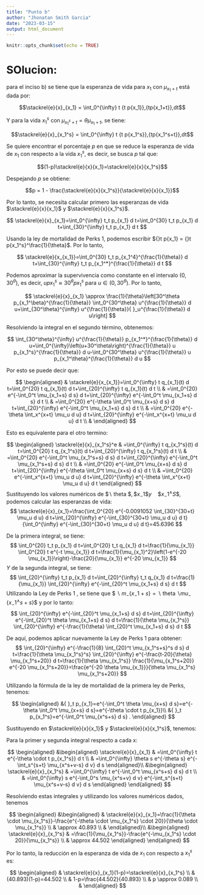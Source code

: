```yaml
---
title: "Punto b"
author: "Jhonatan Smith Garcia"
date: "2023-03-15"
output: html_document
---
```


```r
knitr::opts_chunk$set(echo = TRUE)
```


# SOlucion:

para el inciso b) se tiene que la esperanza de vida para $x_1$ con $\mu_{x_1+t}$ está dada por:

$$\stackrel{e}{x}_{x_1} = \int_0^{\infty} t {t p{x_1}},{tp{x_1+t}},dt$$

Y para la vida $x_1^s$ con $\mu_{x_1^s+t}=\theta \mu_{x_1+t}$, se tiene:

$$\stackrel{e}{x}_{x_1^s} = \int_0^{\infty} t {t p{x_1^s}},{tp{x_1^s+t}},dt$$

Se quiere encontrar el porcentaje $p$ en que se reduce la esperanza de vida de $x_1$ con respecto a la vida $x_1^s$, es decir, se busca $p$ tal que:

$$(1-p)\stackrel{e}{x}{x_1}=\stackrel{e}{x}{x_1^s}$$

Despejando $p$ se obtiene:

$$p = 1 - \frac{\stackrel{e}{x}{x_1^s}}{\stackrel{e}{x}{x_1}}$$

Por lo tanto, se necesita calcular primero las esperanzas de vida $\stackrel{e}{x}{x_1}$ y $\stackrel{e}{x}{x_1^s}$.

$$
\stackrel{e}{x}_{x_1}=\int_0^{\infty} t_t p_{x_1} d t=\int_0^{30} t_t p_{x_1} d t+\int_{30}^{\infty} t_t p_{x_1} d t
$$

Usando la ley de mortalidad de Perks 1, podemos escribir ${}t p{x_1} = {}t p{x_1^s}^\frac{1}{\theta}$. Por lo tanto,

$$
\stackrel{e}{x_{x_1}}=\int_0^{30} t_t p_{x_1^4}^{\frac{1}{\theta}} d t+\int_{30}^{\infty} t_t p_{x_1^*}^{\frac{1}{\theta}} d t
$$

Podemos aproximar la supervivencia como constante en el intervalo $(0, 30^\theta)$, es decir, ${}u p{x_1^s} \approx {}{30^\theta}p{x_1^s}$ para $u \in (0, 30^\theta)$. Por lo tanto,

$$
\stackrel{e}{x}_{x_1} \approx \frac{1}{\theta}\left[30^\theta p_{x_1^\beta}^{\frac{1}{\theta}} \int_0^{30^\theta} u^{\frac{1}{\theta}} d u+\int_{30^\theta}^{\infty} u^{\frac{1}{\theta}}{ }_u^{\frac{1}{\theta}} d u\right]
$$

Resolviendo la integral en el segundo término, obtenemos:

$$
\int_{30^\theta}^{\infty} u^{\frac{1}{\theta}} p_{x_1^*}^{\frac{1}{\theta}} d u=\int_0^{\infty}\left(u+30^\theta\right)^{\frac{1}{\theta}} u p_{x_1^s}^{\frac{1}{\theta}} d u-\int_0^{30^\theta} u^{\frac{1}{\theta}} u p_{x_1^\theta}^{\frac{1}{\theta}} d u
$$


Por esto se puede decir que:

$$
\begin{aligned}
& \stackrel{e}{x_{x_1}}=\int_0^{\infty} t q_{x_1}(t) d t=\int_0^{20} t q_{x_1}(t) d t+\int_{20}^{\infty} t q_{x_1}(t) d t \\
& =\int_0^{20} e^{-\int_0^t \mu_{x_1+s} d s} d t+\int_{20}^{\infty} e^{-\int_0^t \mu_{x_1+s} d s} d t \\
& =\int_0^{20} e^{-\theta \int_0^t \mu_{x+s} d s} d t+\int_{20}^{\infty} e^{-\int_0^t \mu_{x_1+s} d s} d t \\
& =\int_0^{20} e^{-\theta \int_x^{x+t} \mu_u d u} d t+\int_{20}^{\infty} e^{-\int_x^{x+t} \mu_u d u} d t \\
&
\end{aligned}
$$

Esto es equivalente para el otro termino:

$$
\begin{aligned}
\stackrel{e}{x}_{x_1^s}^e & =\int_0^{\infty} t q_{x_1^s}(t) d t=\int_0^{20} t q_{x_1^s}(t) d t+\int_{20}^{\infty} t q_{x_1^s}(t) d t \\
& =\int_0^{20} e^{-\int_0^t \mu_{x_1^s+s} d s} d t+\int_{20}^{\infty} e^{-\int_0^t \mu_{x_1^s+s} d s} d t \\
& =\int_0^{20} e^{-\int_0^t \mu_{x+s} d s} d t+\int_{20}^{\infty} e^{-\theta \int_0^t \mu_{x+s} d s} d t \\
& =\int_0^{20} e^{-\int_x^{x+t} \mu_u d u} d t+\int_{20}^{\infty} e^{-\theta \int_x^{x+t} \mu_u d u} d t
\end{aligned}
$$
Sustituyendo los valores numéricos de $\$ \backslash$ theta $\$, \$ x_{-} 1 \$ y \quad \$ x_{-} 1^{\wedge} S \$$, podemos calcular las esperanzas de vida:
$$
\stackrel{e}{x}_{x_1}=\frac{\int_0^{20} e^{-0.0091052 \int_{30}^{30+t} \mu_u d u} d t+\int_{20}^{\infty} e^{-\int_{30}^{30+t} \mu_u d u} d t}{\int_0^{\infty} e^{-\int_{30}^{30+t} \mu_u d u} d t}=45.6396
$$

De la primera integral, se tiene:
$$
\int_0^{20} t_t p_{x_1} d t=\int_0^{20} t_t q_{x_1} d t=\frac{1}{\mu_{x_1}} \int_0^{20} t e^{-t \mu_{x_1}} d t=\frac{1}{\mu_{x_1}^2}\left(1-e^{-20 \mu_{x_1}}\right)-\frac{20}{\mu_{x_1}} e^{-20 \mu_{x_1}}
$$
$Y$ de la segunda integral, se tiene:
$$
\int_{20}^{\infty} t_t p_{x_1} d t=\int_{20}^{\infty} t_t q_{x_1} d t=\frac{1}{\mu_{x_1}} \int_{20}^{\infty} e^{-\int_{20}^t \mu_{x_1+s} d s} d t
$$
Utilizando la Ley de Perks 1 , se tiene que $\$ \backslash m_{-}\left\{x_{-} 1+s\right\}=\backslash$ theta $\backslash m u_{-}\left\{x_{-} 1^{\wedge} s+s\right\} \$$ y por lo tanto:
$$
\int_{20}^{\infty} e^{-\int_{20}^t \mu_{x_1+s} d s} d t=\int_{20}^{\infty} e^{-\int_{20}^t \theta \mu_{x_1+s} d s} d t=\frac{1}{\theta \mu_{x_1^s}} \int_{20}^{\infty} e^{-\frac{1}{\theta} \int_{20}^t \mu_{x_1+s} d s} d t
$$


De aquí, podemos aplicar nuevamente la Ley de Perks 1 para obtener:
$$
\int_{20}^{\infty} e^{-\frac{1}{8} \int_{20}^t \mu_{x_1^s+s}^s d s} d t=\frac{1}{\theta \mu_{x_1^s}^s} \int_{20}^{\infty} e^{-\frac{t-20}{\theta} \mu_{x_1^s+20}} d t=\frac{1}{\theta \mu_{x_1^s}} \frac{1}{\mu_{x_1^s+20}} e^{-20 \mu_{x_1^s+20}}=\frac{e^{-20 \theta \mu_{x_1}}}{\theta \mu_{x_1^s} \mu_{x_1^s+20}}
$$


Utilizando la fórmula de la ley de mortalidad de la primera ley de Perks, tenemos:


$$
\begin{aligned}
&{ }_t p_{x_1}=e^{-\int_0^t \theta \mu_{x+s} d s}=e^{-\theta \int_0^t \mu_{x+s} d s}=e^{-\theta \cdot t p_{x_1}}\\
&{ }_t p_{x_1^s}=e^{-\int_0^t \mu_{x^s+s} d s} .
\end{aligned}
$$

Sustituyendo en $\stackrel{e}{x}{x_1}$ y $\stackrel{e}{x}{x_1^s}$, tenemos:

Para la primer y segunda integral respecto a cada x:

$$
\begin{aligned}
&\begin{aligned}
\stackrel{e}{x}_{x_1} & =\int_0^{\infty} t e^{-\theta \cdot t p_{x_1^s}} d t \\
& =\int_0^{\infty} \theta s e^{-\theta s} e^{-\int_s^{s+t} \mu_{x^s+v-s} d v} d s
\end{aligned}\\
&\begin{aligned}
\stackrel{e}{x}_{x_1^s} & =\int_0^{\infty} t e^{-\int_0^t \mu_{x^s+s} d s} d t \\
& =\int_0^{\infty} s e^{-\int_0^s \mu_{x^s+v} d v} e^{-\int_s^{s+t} \mu_{x^s+v-s} d v} d s
\end{aligned}
\end{aligned}
$$

Resolviendo estas integrales y utilizando los valores numéricos dados, tenemos

$$
\begin{aligned}
&\begin{aligned}
& \stackrel{e}{x}_{x_1}=\frac{1}{\theta \cdot \mu_{x_1^s}}-\frac{e^{-\theta \cdot \mu_{x_1^s} \cdot 20}}{\theta \cdot \mu_{x_1^s}} \\
& \approx 40.893 \\
&
\end{aligned}\\
&\begin{aligned}
\stackrel{e}{x}_{x_1^s} & =\frac{1}{\mu_{x_1^s}}-\frac{e^{-\mu_{x_1^s} \cdot 20}}{\mu_{x_1^s}} \\
& \approx 44.502
\end{aligned}
\end{aligned}
$$

Por lo tanto, la reducción en la esperanza de vida de $x_1$ con respecto a $x_1^s$ es:

$$
\begin{aligned}
& \stackrel{e}{x}_{x_1}(1-p)=\stackrel{e}{x}_{x_1^s} \\
& (40.893)(1-p)=44.502 \\
& 1-p=\frac{44.502}{40.893} \\
& p \approx 0.089 \\
&
\end{aligned}
$$
